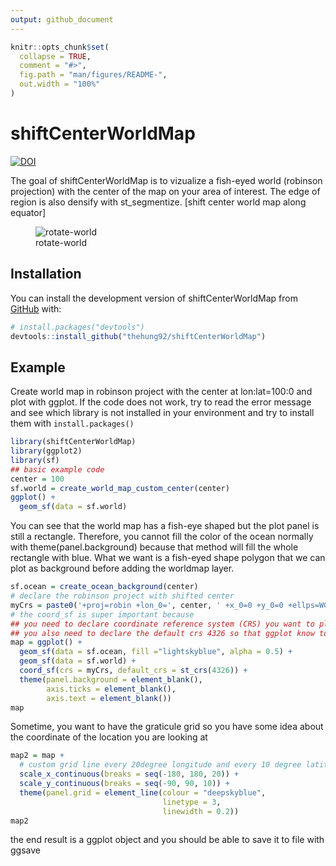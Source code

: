 ```yaml
---
output: github_document
---
```


<!-- README.md is generated from README.Rmd. Please edit that file -->

```r
knitr::opts_chunk$set(
  collapse = TRUE,
  comment = "#>",
  fig.path = "man/figures/README-",
  out.width = "100%"
)
```

# shiftCenterWorldMap

<!-- badges: start -->
[![DOI](https://zenodo.org/badge/692045656.svg)](https://zenodo.org/badge/latestdoi/692045656)
<!-- badges: end -->

The goal of shiftCenterWorldMap is to vizualize a fish-eyed world (robinson projection) with the center of the map on your area of interest. The edge of region is also densify with st_segmentize. [shift center world map along equator]

![rotate-world](man/figures/animation-world.gif)

## Installation

You can install the development version of shiftCenterWorldMap from [GitHub](https://github.com/thehung92/shiftCenterWorldMap) with:

``` r
# install.packages("devtools")
devtools::install_github("thehung92/shiftCenterWorldMap")
```

## Example

Create world map in robinson project with the center at lon:lat=100:0 and plot with ggplot. If the code does not work, try to read the error message and see which library is not installed in your environment and try to install them with `install.packages()`

```r
library(shiftCenterWorldMap)
library(ggplot2)
library(sf)
## basic example code
center = 100
sf.world = create_world_map_custom_center(center)
ggplot() +
  geom_sf(data = sf.world)
```

You can see that the world map has a fish-eye shaped but the plot panel is still a rectangle. Therefore, you cannot fill the color of the ocean normally with theme(panel.background) because that method will fill the whole rectangle with blue. What we want is a fish-eyed shape polygon that we can plot as background before adding the worldmap layer.

```r
sf.ocean = create_ocean_background(center)
# declare the robinson project with shifted center
myCrs = paste0('+proj=robin +lon_0=', center, ' +x_0=0 +y_0=0 +ellps=WGS84 +datum=WGS84')
# the coord_sf is super important because
## you need to declare coordinate reference system (CRS) you want to plot for all layers
## you also need to declare the default crs 4326 so that ggplot know to interpret the non-sf layer as degree and in the lon:lat=0:0 degree.
map = ggplot() +
  geom_sf(data = sf.ocean, fill ="lightskyblue", alpha = 0.5) +
  geom_sf(data = sf.world) +
  coord_sf(crs = myCrs, default_crs = st_crs(4326)) +
  theme(panel.background = element_blank(),
        axis.ticks = element_blank(),
        axis.text = element_blank())
map
```

Sometime, you want to have the graticule grid so you have some idea about the coordinate of the location you are looking at

```r
map2 = map +
  # custom grid line every 20degree longitude and every 10 degree latitude
  scale_x_continuous(breaks = seq(-180, 180, 20)) +
  scale_y_continuous(breaks = seq(-90, 90, 10)) +
  theme(panel.grid = element_line(colour = "deepskyblue",
                                  linetype = 3,
                                  linewidth = 0.2))
map2
```

the end result is a ggplot object and you should be able to save it to file with ggsave
